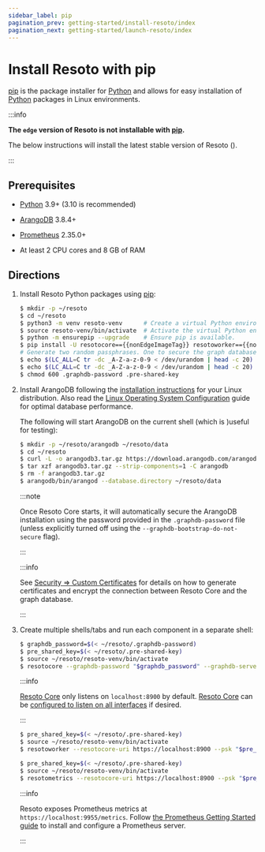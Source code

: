```yaml
---
sidebar_label: pip
pagination_prev: getting-started/install-resoto/index
pagination_next: getting-started/launch-resoto/index
---
```


# Install Resoto with pip

[pip](https://pip.pypa.io) is the package installer for [Python](https://python.org) and allows for easy installation of [Python](https://python.org) packages in Linux environments.

<VersionOnly allowed="current">

:::info

**The `edge` version of Resoto is not installable with [pip](https://pip.pypa.io).**

The below instructions will install the latest stable version of Resoto (<LatestRelease />).

:::

</VersionOnly>

## Prerequisites

- [Python](https://python.org) 3.9+ (3.10 is recommended)

- [ArangoDB](https://arangodb.com) 3.8.4+

- [Prometheus](https://prometheus.io) 2.35.0+

- At least 2 CPU cores and 8 GB of RAM

## Directions

1.  Install Resoto Python packages using [pip](https://pip.pypa.io):

    ```bash title="Installing Resoto using pip"
    $ mkdir -p ~/resoto
    $ cd ~/resoto
    $ python3 -m venv resoto-venv      # Create a virtual Python environment.
    $ source resoto-venv/bin/activate  # Activate the virtual Python environment.
    $ python -m ensurepip --upgrade    # Ensure pip is available.
    $ pip install -U resotocore=={{nonEdgeImageTag}} resotoworker=={{nonEdgeImageTag}} resotometrics=={{nonEdgeImageTag}} resotoshell=={{nonEdgeImageTag}} resoto-plugin-aws=={{nonEdgeImageTag}} resoto-plugin-gcp=={{nonEdgeImageTag}} resoto-plugin-k8s=={{nonEdgeImageTag}} resoto-plugin-digitalocean=={{nonEdgeImageTag}}
    # Generate two random passphrases. One to secure the graph database and one to secure resotocore with.
    $ echo $(LC_ALL=C tr -dc _A-Z-a-z-0-9 < /dev/urandom | head -c 20) > .graphdb-password
    $ echo $(LC_ALL=C tr -dc _A-Z-a-z-0-9 < /dev/urandom | head -c 20) > .pre-shared-key
    $ chmod 600 .graphdb-password .pre-shared-key
    ```

2.  Install ArangoDB following the [installation instructions](https://arangodb.com/docs/stable/getting-started-installation.html) for your Linux distribution. Also read the [Linux Operating System Configuration](https://arangodb.com/docs/stable/installation-linux-osconfiguration.html) guide for optimal database performance.

    The following will start ArangoDB on the current shell (which is )useful for testing):

    ```bash
    $ mkdir -p ~/resoto/arangodb ~/resoto/data
    $ cd ~/resoto
    $ curl -L -o arangodb3.tar.gz https://download.arangodb.com/arangodb39/Community/Linux/arangodb3-linux-3.9.1.tar.gz
    $ tar xzf arangodb3.tar.gz --strip-components=1 -C arangodb
    $ rm -f arangodb3.tar.gz
    $ arangodb/bin/arangod --database.directory ~/resoto/data
    ```

    :::note

    Once Resoto Core starts, it will automatically secure the ArangoDB installation using the password provided in the `.graphdb-password` file (unless explicitly turned off using the `--graphdb-bootstrap-do-not-secure` flag).

    :::

    :::info

    See [Security ⇒ Custom Certificates](../../reference/security.mdx#custom-certificates) for details on how to generate certificates and encrypt the connection between Resoto Core and the graph database.

    :::

3.  Create multiple shells/tabs and run each component in a separate shell:

    <Tabs>

    <TabItem value="resotocore" label="resotocore">

    ```bash
    $ graphdb_password=$(< ~/resoto/.graphdb-password)
    $ pre_shared_key=$(< ~/resoto/.pre-shared-key)
    $ source ~/resoto/resoto-venv/bin/activate
    $ resotocore --graphdb-password "$graphdb_password" --graphdb-server http://localhost:8529 --psk "$pre_shared_key" --ui-path ~/resoto/ui
    ```

    :::info

    [Resoto Core](../../reference/components/core.mdx) only listens on `localhost:8900` by default. [Resoto Core](../../reference/components/core.mdx) can be [configured to listen on all interfaces](../../reference/configuration/core.mdx#network-interfaces) if desired.

    :::

    </TabItem>

    <TabItem value="resotoworker" label="resotoworker">

    ```bash
    $ pre_shared_key=$(< ~/resoto/.pre-shared-key)
    $ source ~/resoto/resoto-venv/bin/activate
    $ resotoworker --resotocore-uri https://localhost:8900 --psk "$pre_shared_key"
    ```

    </TabItem>

    <TabItem value="resotometrics" label="resotometrics">

    ```bash
    $ pre_shared_key=$(< ~/resoto/.pre-shared-key)
    $ source ~/resoto/resoto-venv/bin/activate
    $ resotometrics --resotocore-uri https://localhost:8900 --psk "$pre_shared_key"
    ```

    :::info

    Resoto exposes Prometheus metrics at `https://localhost:9955/metrics`. Follow [the Prometheus Getting Started guide](https://prometheus.io/docs/prometheus/latest/getting_started) to install and configure a Prometheus server.

    :::

    </TabItem>

    </Tabs>
